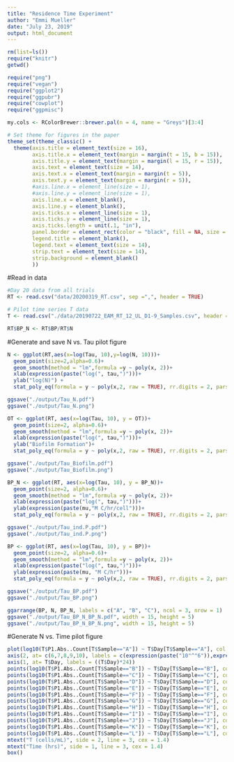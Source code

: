 ```yaml
---
title: "Residence Time Experiment"
author: "Emmi Mueller"
date: "July 23, 2019"
output: html_document
---
```

```r
rm(list=ls())
require("knitr")
getwd()
```

```r
require("png")
require("vegan")
require("ggplot2")
require("ggpubr")
require("cowplot")
require("ggpmisc")
```

```r
my.cols <- RColorBrewer::brewer.pal(n = 4, name = "Greys")[3:4]

# Set theme for figures in the paper
theme_set(theme_classic() + 
  theme(axis.title = element_text(size = 16),
        axis.title.x = element_text(margin = margin(t = 15, b = 15)),
        axis.title.y = element_text(margin = margin(l = 15, r = 15)),
        axis.text = element_text(size = 14),
        axis.text.x = element_text(margin = margin(t = 5)),
        axis.text.y = element_text(margin = margin(r = 5)),
        #axis.line.x = element_line(size = 1),
        #axis.line.y = element_line(size = 1),
        axis.line.x = element_blank(),
        axis.line.y = element_blank(),
        axis.ticks.x = element_line(size = 1),
        axis.ticks.y = element_line(size = 1),
        axis.ticks.length = unit(.1, "in"),
        panel.border = element_rect(color = "black", fill = NA, size = 1.5),
        legend.title = element_blank(),
        legend.text = element_text(size = 14),
        strip.text = element_text(size = 14),
        strip.background = element_blank()
        ))
```
#Read in data

```r
#Day 20 data from all trials
RT <- read.csv("data/20200319_RT.csv", sep =",", header = TRUE)

# Pilot time series T data
T <- read.csv("./data/20190722_EAM_RT_12_UL_D1-9_Samples.csv", header = TRUE, sep = ",")

RT$BP_N <- RT$BP/RT$N

```

#Generate and save N vs. Tau pilot figure
```r
N <- ggplot(RT,aes(x=log(Tau, 10),y=log(N, 10)))+
  geom_point(size=2,alpha=0.6)+
  geom_smooth(method = "lm",formula =y ~ poly(x, 2))+
  xlab(expression(paste("log(", tau,")")))+
  ylab("log(N)") +
  stat_poly_eq(formula = y ~ poly(x,2, raw = TRUE), rr.digits = 2, parse = TRUE)

ggsave("./output/Tau_N.pdf")
ggsave("./output/Tau_N.png")

OT <- ggplot(RT, aes(x=log(Tau, 10), y = OT))+
  geom_point(size=2, alpha=0.6)+
  geom_smooth(method = "lm",formula =y ~ poly(x, 2))+
  xlab(expression(paste("log(", tau,")")))+
  ylab("Biofilm Formation")+
  stat_poly_eq(formula = y ~ poly(x,2, raw = TRUE), rr.digits = 2, parse = TRUE)

ggsave("./output/Tau_Biofilm.pdf")
ggsave("./output/Tau_Biofilm.png")

BP_N <- ggplot(RT, aes(x=log(Tau, 10), y = BP_N))+
  geom_point(size=2, alpha=0.6)+
  geom_smooth(method = "lm",formula =y ~ poly(x, 2))+
  xlab(expression(paste("log(", tau,")")))+
  ylab(expression(paste(mu,"M C/hr/cell")))+
  stat_poly_eq(formula = y ~ poly(x,2, raw = TRUE), rr.digits = 2, parse = TRUE)

ggsave("./output/Tau_ind.P.pdf")
ggsave("./output/Tau_ind.P.png")

BP <- ggplot(RT, aes(x=log(Tau, 10), y = BP))+
  geom_point(size=2, alpha=0.6)+
  geom_smooth(method = "lm",formula =y ~ poly(x, 2))+
  xlab(expression(paste("log(", tau,")")))+
  ylab(expression(paste(mu, "M C/hr")))+
  stat_poly_eq(formula = y ~ poly(x,2, raw = TRUE), rr.digits = 2, parse = TRUE)

ggsave("./output/Tau_BP.pdf")
ggsave("./output/Tau_BP.png")

ggarrange(BP, N, BP_N, labels = c("A", "B", "C"), ncol = 3, nrow = 1)
ggsave("./output/Tau_BP_N_BP_N.pdf", width = 15, height = 5)
ggsave("./output/Tau_BP_N_BP_N.png", width = 15, height = 5)
```


#Generate N vs. Time pilot figure
```r

plot(log10(T$P1.Abs..Count[T$Sample=="A"]) ~ T$Day[T$Sample=="A"], col = "red", ylim= c(6,8), type = "b", pch = 16, xlab = "", ylab = "", axes = FALSE, cex = 1.2)
axis(2, at= c(6,7,8,9,10), labels = c(expression(paste("10"^"6")),expression(paste("10"^"7")), expression(paste("10"^"8")),expression(paste("10"^"9")), expression(paste("10"^"10"))), las = 2)
axis(1, at= T$Day, labels = ((T$Day)*24))
points(log10(T$P1.Abs..Count[T$Sample=="B"]) ~ T$Day[T$Sample=="B"], col = "red", type = "b", pch = 16, cex = 1.2)
points(log10(T$P1.Abs..Count[T$Sample=="C"]) ~ T$Day[T$Sample=="C"], col = "red", type = "b", pch = 16, cex = 1.2)
points(log10(T$P1.Abs..Count[T$Sample=="D"]) ~ T$Day[T$Sample=="D"], col = "red", type = "b", pch = 16, cex = 1.2)
points(log10(T$P1.Abs..Count[T$Sample=="E"]) ~ T$Day[T$Sample=="E"], col = "red", type = "b", pch = 16, cex = 1.2)
points(log10(T$P1.Abs..Count[T$Sample=="F"]) ~ T$Day[T$Sample=="F"], col = "red", type = "b", pch = 16, cex = 1.2)
points(log10(T$P1.Abs..Count[T$Sample=="G"]) ~ T$Day[T$Sample=="G"], col = "red", type = "b", pch = 16, cex = 1.2)
points(log10(T$P1.Abs..Count[T$Sample=="H"]) ~ T$Day[T$Sample=="H"], col = "red", type = "b", pch = 16, cex = 1.2)
points(log10(T$P1.Abs..Count[T$Sample=="I"]) ~ T$Day[T$Sample=="I"], col = "red", type = "b", pch = 16, cex = 1.2)
points(log10(T$P1.Abs..Count[T$Sample=="J"]) ~ T$Day[T$Sample=="J"], col = "red", type = "b", pch = 16, cex = 1.2)
points(log10(T$P1.Abs..Count[T$Sample=="K"]) ~ T$Day[T$Sample=="K"], col = "red", type = "b", pch = 16, cex = 1.2)
points(log10(T$P1.Abs..Count[T$Sample=="L"]) ~ T$Day[T$Sample=="L"], col = "red", type = "b", pch = 16, cex = 1.2)
mtext("T (cells/mL)", side = 2, line = 3, cex = 1.4)
mtext("Time (hrs)", side = 1, line = 3, cex = 1.4)
box()

```


